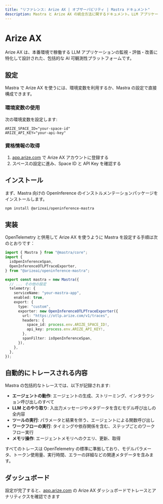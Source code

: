 ```yaml
---
title: "リファレンス: Arize AX | オブザーバビリティ | Mastra ドキュメント"
description: Mastra と Arize AX の統合方法に関するドキュメント。LLM アプリケーションの監視と評価を行う包括的な AI オブザーバビリティ プラットフォームです。
---
```


# Arize AX

Arize AX は、本番環境で稼働する LLM アプリケーションの監視・評価・改善に特化して設計された、包括的な AI 可観測性プラットフォームです。

## 設定

Mastra で Arize AX を使うには、環境変数を利用するか、Mastra の設定で直接構成できます。

### 環境変数の使用

次の環境変数を設定します:

```env
ARIZE_SPACE_ID="your-space-id"
ARIZE_API_KEY="your-api-key"
```


### 資格情報の取得

1. [app.arize.com](https://app.arize.com) で Arize AX アカウントに登録する
2. スペースの設定に進み、Space ID と API Key を確認する

## インストール

まず、Mastra 向けの OpenInference のインストルメンテーションパッケージをインストールします。

```bash
npm install @arizeai/openinference-mastra
```


## 実装

OpenTelemetry と併用して Arize AX を使うように Mastra を設定する手順は次のとおりです：

```typescript
import { Mastra } from "@mastra/core";
import {
  isOpenInferenceSpan,
  OpenInferenceOTLPTraceExporter,
} from "@arizeai/openinference-mastra";

export const mastra = new Mastra({
  // ... その他の設定
  telemetry: {
    serviceName: "your-mastra-app",
    enabled: true,
    export: {
      type: "custom",
      exporter: new OpenInferenceOTLPTraceExporter({
        url: "https://otlp.arize.com/v1/traces",
        headers: {
          space_id: process.env.ARIZE_SPACE_ID!,
          api_key: process.env.ARIZE_API_KEY!,
        },
        spanFilter: isOpenInferenceSpan,
      }),
    },
  },
});
```


## 自動的にトレースされる内容

Mastra の包括的なトレースでは、以下が記録されます:

- **エージェントの動作**: エージェントの生成、ストリーミング、インタラクション呼び出しのすべて
- **LLM とのやり取り**: 入出力メッセージやメタデータを含むモデル呼び出しの全内容
- **ツールの実行**: パラメータと結果を伴う、エージェントによる関数呼び出し
- **ワークフローの実行**: タイミングや依存関係を含む、ステップごとのワークフロー実行
- **メモリ操作**: エージェントメモリへのクエリ、更新、取得

すべてのトレースは OpenTelemetry の標準に準拠しており、モデルパラメータ、トークン使用量、実行時間、エラーの詳細などの関連メタデータを含みます。

## ダッシュボード

設定が完了すると、[app.arize.com](https://app.arize.com) の Arize AX ダッシュボードでトレースとアナリティクスを確認できます